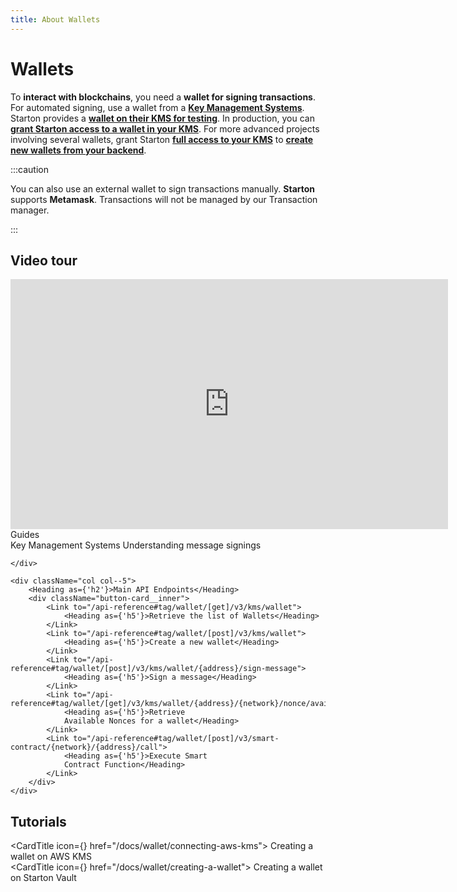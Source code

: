 ```yaml
---
title: About Wallets
---
```



# Wallets


To **interact with blockchains**, you need a **wallet for signing transactions**. For automated signing, use a wallet from a **[Key Management Systems](/docs/wallet/understanding-key-management-systems)**. Starton provides a **[wallet on their KMS for testing](/docs/wallet/creating-a-wallet)**. In production, you can **[grant Starton access to a wallet in your KMS](/docs/wallet/connecting-aws-kms)**. For more advanced projects involving several wallets, grant Starton **[full access to your KMS](/docs/wallet/grantfull-access)** to **[create new wallets from your backend](/api-reference#tag/wallet/[post]/v3/kms/wallet)**.

:::caution

You can also use an external wallet to sign transactions manually. **Starton** supports **Metamask**. Transactions will not be managed by our Transaction manager.

:::

## Video tour

<iframe width="700" height="400" src="https://www.youtube.com/embed/S4yWJzc05LI?si=7O50H-JyCd5T83M_" title="YouTube video player" frameborder="0" allow="accelerometer; autoplay; clipboard-write; encrypted-media; gyroscope; picture-in-picture; web-share" allowfullscreen></iframe>

<div className="row is-multiline">
    <div className="col col--5">
        <Heading as={'h2'}>Guides</Heading>
        <div className="button-card__inner">
            <Link to="/docs/wallet/understanding-key-management-systems">
                <Heading as={'h5'}>Key Management Systems</Heading>
            </Link>
            <Link to="/docs/wallet/message-signing">
                <Heading as={'h5'}>Understanding message signings</Heading>
            </Link>
        </div>

    </div>

    <div className="col col--5">
        <Heading as={'h2'}>Main API Endpoints</Heading>
        <div className="button-card__inner">
            <Link to="/api-reference#tag/wallet/[get]/v3/kms/wallet">
                <Heading as={'h5'}>Retrieve the list of Wallets</Heading>
            </Link>
            <Link to="/api-reference#tag/wallet/[post]/v3/kms/wallet">
                <Heading as={'h5'}>Create a new wallet</Heading>
            </Link>
            <Link to="/api-reference#tag/wallet/[post]/v3/kms/wallet/{address}/sign-message">
                <Heading as={'h5'}>Sign a message</Heading>
            </Link>
            <Link to="/api-reference#tag/wallet/[get]/v3/kms/wallet/{address}/{network}/nonce/available">
                <Heading as={'h5'}>Retrieve
                Available Nonces for a wallet</Heading>
            </Link>
            <Link to="/api-reference#tag/wallet/[post]/v3/smart-contract/{network}/{address}/call">
                <Heading as={'h5'}>Execute Smart
                Contract Function</Heading>
            </Link>
        </div>
    </div>

</div>

## Tutorials

<CardTitle icon={<Starton fill="primary" />} href="/docs/wallet/connecting-aws-kms">
	Creating a wallet on AWS KMS
</CardTitle>
<br />
<CardTitle icon={<Starton fill="primary" />} href="/docs/wallet/creating-a-wallet">
	Creating a wallet on Starton Vault
</CardTitle>
<br />
